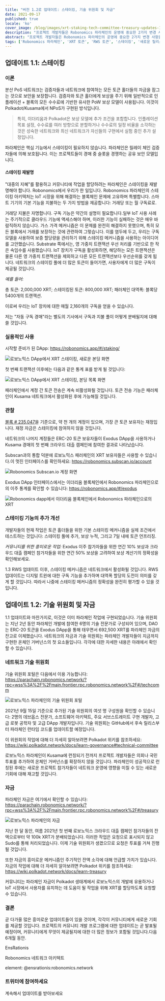 ```yaml
---
title: "버전 1.2로 업데이트: 스테이킹, 기술 위원회 및 자금"
date: 2021-09-17
published: true
locale: 'ko'
cover_image: /blog/images/xrt-staking-tech-committee-treasury-updates-1-2/113_Up_to_version_1_2_stakingtech_comm_treasury.jpg
description: "프로젝트 개발자들은 Robonomics 파라체인의 운영에 중요한 2가지 변경 사항을 시행했습니다. 첫 번째는 XRT 스테이킹의 포함이며, 두 번째는 최초의 온체인 거버넌스 메커니즘을 시작했습니다."
abstract: "프로젝트 개발자들은 Robonomics 파라체인의 운영에 중요한 2가지 변경 사항을 시행했습니다. 첫 번째는 XRT 스테이킹의 포함이며, 두 번째는 최초의 온체인 거버넌스 메커니즘을 시작했습니다."
tags: ['Robonomics 파라체인', 'XRT 토큰', 'RWS 토큰', '스테이킹', '새로운 릴리스']
---
```


## 업데이트 1.1: 스테이킹

### 이론

분산 PoS 네트워크는 검증자들과 네트워크에 참여하는 모든 토큰 홀더들의 자금을 잠그는 것으로 보안을 보장합니다. 검증자와 토큰 홀더에게 보상을 주기 위해 일반적으로 인플레이션 + 블록의 모든 수수료에 기반한 유사한 PoW 보상 모델이 사용됩니다. 이것이 Polkadot/Kusama에서 NPoS가 구현된 방식입니다.

> 특히, 이더리움과 Polkadot은 보상 모델에 추가 조건을 포함합니다. 인플레이션 목표 설정, 수수료를 여러 방향으로 분할하거나 수수료의 일정 비율을 소각하는 것은 성숙한 네트워크와 최신 네트워크가 자신들의 구현에서 실험 중인 추가 설정입니다.

파라체인은 핵심 기능에서 스테이킹이 필요하지 않습니다. 파라체인은 릴레이 체인 검증자들에 의해 보호됩니다. 이는 프로젝트들이 경매 중 슬롯을 경쟁하는 공유 보안 모델입니다.

#### 스테이킹 재발명

"대중의 지혜"를 활용하고 커뮤니티에 작업을 할당하려는 파라체인은 스테이킹을 재발명해야 합니다. Robonomics에서 우리가 한 일입니다. Robonomics 파라체인의 스테이킹 아키텍처는 IoT 시장을 위해 해결하는 블록체인 문제에 고유하며 특별합니다. 스마트 기기의 기본 기능을 지불하는 두 가지 방법을 제공합니다: 거래당 또는 월 구독료로.

거래당 지불은 자명합니다. 구독 기능은 약간의 설명이 필요합니다.일부 IoT 사용 사례는 주기적으로 클라우드 기능에 액세스해야 하며, 이러한 기능이 실패하는 것은 매우 바람직하지 않습니다. 가스 가격 메커니즘은 이 문제를 완전히 해결하지 못했으며, 특히 모든 블록에서 거래를 보장하는 것에 관련하여 그렇습니다. 이를 염두에 두고, 우리는 구독 모델을 사용하여 보증 할당량을 관리하기 위해 스테이킹 메커니즘을 사용하는 아이디어를 고안했습니다. Substrate 쪽에서는, 영 가중치 트랜잭션 우선 처리를 기반으로 한 작은 속임수를 사용했습니다. IoT 장치가 구독을 활성화하면, 해당하는 모든 트랜잭션은 물론 다른 영 가중치 트랜잭션을 제외하고 다른 모든 트랜잭션보다 우선순위를 갖게 됩니다. 네트워크의 스테이킹 풀에 더 많은 토큰이 들어가면, 사용자에게 더 많은 구독이 제공될 것입니다.

<TextCard>

*예를 들어:*

총 토큰: 2,000,000 XRT;
스테이킹된 토큰: 800,000 XRT;
패러체인 대역폭: 블록당 5400개의 트랜잭션.

이로써 우리는 IoT 장치에 대한 매월 2,160개의 구독을 얻을 수 있습니다.

</TextCard>

저는 "자동 구독 경매"라는 별도의 기사에서 구독과 지불 풀이 어떻게 분배될지에 대해 쓸 것입니다.

### 실용적인 사용

시작할 준비가 된 DApp: https://robonomics.app/#/staking/

![로보노믹스 DApp에서 XRT 스테이킹, 새로운 본딩 화면](/blog/images/xrt-staking-tech-committee-treasury-updates-1-2/image2.jpg)

첫 번째 트랜잭션 이후에는 다음과 같은 통계 표를 받게 될 것입니다:

![로보노믹스 DApp에서 XRT 스테이킹, 본딩 목록 화면](/blog/images/xrt-staking-tech-committee-treasury-updates-1-2/image4.jpg)

패러체인에서 계정 간 토큰 전송은 계속 비활성화될 것입니다. 토큰 전송 기능은 패러체인이 Kusama 네트워크에서 활성화된 후에 가능해질 것입니다.

### 관찰

[블록 # 235,047](https://robonomics.subscan.io/block/235047)을 기준으로, 약 천 개의 계정이 있으며, 가장 큰 토큰 보유자는 재정입니다. 재정 자금은 스테이킹에 참여하지 않을 것입니다.

네트워크의 나머지 계정들은 ERC-20 토큰 보유자들이 Exodus DApp을 사용하거나 Kusama 경매의 첫 번째 크라우드 대출 캠페인에 참여한 결과로 나타났습니다.

Subscan과의 통합 덕분에 로보노믹스 패러체인의 XRT 보유자들은 사용할 수 있습니다.이 멋진 인터페이스를 확인하세요: https://robonomics.subscan.io/account

![Robonomics Subscan.io 계정 화면](/blog/images/xrt-staking-tech-committee-treasury-updates-1-2/image3.jpg)

Exodus DApp 인터페이스에서는 이더리움 블록체인에서 Robonomics 파라체인으로의 이주 통계를 확인할 수 있습니다: https://robonomics.app/#/exodus

![Robonomics dapp에서 이더리움 블록체인에서 Robonomics 파라체인으로의 XRT](/blog/images/xrt-staking-tech-committee-treasury-updates-1-2/image6.jpg)

### 스테이킹 기능의 추가 개선

개발자들의 현재 작업은 토큰 홀더들을 위한 기본 스테이킹 메커니즘을 실제 조건에서 테스트하는 것입니다: 스테이킹 풀에 추가, 보상 누적, 그리고 7일 내에 토큰 언프리징.

*커뮤니티를 위한 흥미로운 작업:* Exodus 이주 참가자들을 위한 연간 10% 보상과 크라우드 대출 캠페인 참가자들을 위한 연간 50% 보상을 고려하여 보상 계산기의 정확성을 확인해보세요.

1.3 RWS 업데이트 이후, 스테이킹 메커니즘은 네트워크에서 활성화될 것입니다. RWS 업데이트는 디지털 트윈에 대한 구독 기능을 추가하며 대역폭 할당의 도전이 의미를 갖게 할 것입니다. 따라서 나중에 스테이킹 메커니즘의 정확성을 완전히 평가할 수 있을 것입니다.

## 업데이트 1.2: 기술 위원회 및 자금

1.1 업데이트와 마찬가지로, 이것은 이미 파라체인 작업에 구현되었습니다. 기술 위원회는 지난 2년 동안 파라체인 개발에 참여한 6명의 기술 전문가로 구성되어 있으며, DAO는 ERC-20 토큰을 Exodus DApp을 통해 태우면서 692,500 XRT를 파라체인 자금의 잔고로 이체했습니다. 네트워크의 자금과 기술 위원회는 파라체인 개발자들이 지금까지 구현한 온체인 거버넌스의 첫 요소들입니다. 각각에 대한 자세한 내용은 아래에서 확인할 수 있습니다.

### 네트워크 기술 위원회

기술 위원회 포털은 다음에서 이용 가능합니다: https://parachain.robonomics.network/?rpc=wss%3A%2F%2Fmain.frontier.rpc.robonomics.network%2F#/techcomm

![로보노믹스 파라체인의 기술 위원회 포털](/blog/images/xrt-staking-tech-committee-treasury-updates-1-2/image5.jpg)

2021년 9월 15일 기준으로 추가된 기술 위원회의 여섯 명 구성원을 확인할 수 있습니다: 2명의 데브옵스 전문가, 소프트웨어 아키텍트, 주요 서브스트레이트 구현 개발자, 고급 로봇 공학자 및 고급 DApp 개발자입니다.
기술 위원회는 GitHub에서 후속 릴리스부터 파라체인 런타임 코드를 업데이트할 예정입니다.

이 위원회의 작업에 대해 더 자세히 알아보려면 Polkadot 위키를 참조하세요: https://wiki.polkadot.network/docs/learn-governance#technical-committee

로보노믹스 파라체인이 Kusama에 런칭되기 전까지 프로젝트 개발자들은 의회나 국민투표를 추가하여 온체인 거버넌스를 확장하지 않을 것입니다. 파라체인이 성공적으로 런칭된 후에는 새로운 프로젝트 참가자들이 네트워크 운영에 영향을 미칠 수 있는 새로운 기회에 대해 재고할 것입니다.

### 자금

파라체인 자금은 여기에서 확인할 수 있습니다: https://parachain.robonomics.network/?rpc=wss%3A%2F%2Fmain.frontier.rpc.robonomics.network%2F#/treasury

![로보노믹스 파라체인의 자금](/blog/images/xrt-staking-tech-committee-treasury-updates-1-2/image1.jpg)

지난 한 달 동안, 여름 2021년 첫 번째 로보노믹스 크라우드 대출 캠페인 참가자들의 잔액으로부터 약 100k XRT가 분배되었습니다. 이러한 작업은 요청으로 표시되지 않고 Sudo를 통해 처리되었습니다. 이제 기술 위원회가 생겼으므로 요청은 투표를 거쳐 진행될 것입니다.

또한 자금의 흥미로운 메커니즘인 주기적인 잔액 소각에 대해 언급할 가치가 있습니다. 자금의 작업에 대해 더 자세히 알아보려면 Polkadot 위키를 참조하세요: https://wiki.polkadot.network/docs/learn-treasury

커뮤니티는 파라체인 자금이 Polkadot 생태계에서 로보노믹스의 개발에 유용하거나 IoT 시장에서 사용자를 유치하는 데 도움이 될 작업을 위해 XRT를 할당하도록 요청할 수 있습니다.

### 결론

곧 다가올 많은 흥미로운 업데이트들이 있을 것이며, 각각이 커뮤니티에게 새로운 기회를 제공할 것입니다. 프로젝트의 커뮤니티 개발 프로그램에 대한 업데이트는 곧 발표될 예정이며, 커뮤니티에게 무엇이 제공될지에 대한 더 많은 정보가 포함될 것입니다.다음 6개월 동안.

<TextCard image="/avatars/Sergei-Lonshakov.jpg" back="transparent" imageSize="big">

EnsRationis

Robonomics 네트워크 아키텍트

element: @ensrationis:robonomics.network

</TextCard>


<TextCard icon="/icons/icon-notification.png" link="https://twitter.com/AIRA_Robonomics">

### 트위터에 참여하세요

계속해서 업데이트를 받아보세요

</TextCard>